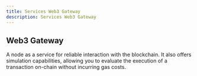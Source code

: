 ```yaml
---
title: Services Web3 Gateway
description: Services Web3 Gateway
---
```


## Web3 Gateway

A node as a service for reliable interaction with the blockchain. 
It also offers simulation capabilities, allowing you to evaluate the execution 
of a transaction on-chain without incurring gas costs.